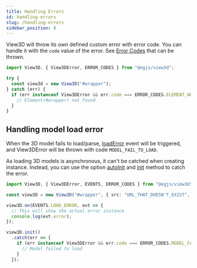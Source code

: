 ```yaml
---
title: Handling Errors
id: handling-errors
slug: /handling-errors
sidebar_position: 8
---
```


View3D will throw its own defined custom error with error code.
You can handle it with the `code` value of the error.
See [Error Codes](/docs/api/ERROR_CODES) that can be thrown.

```ts
import View3D, { View3DError, ERROR_CODES } from "@egjs/view3d";

try {
  const view3d = new View3D("#wrapper");
} catch (err) {
  if (err instanceof View3DError && err.code === ERROR_CODES.ELEMENT_NOT_FOUND) {
    // Element(#wrapper) not found
  }
}
```

## Handling model load error
When the 3D model fails to load/parse, [loadError](/docs/events/loadError) event will be triggered, and View3DError will be thrown with code `MODEL_FAIL_TO_LOAD`.

As loading 3D models is asynchronous, it can't be catched when creating instance.
Instead, you can use the option [autoInit](/docs/options/miscellaneous/autoInit) and [init](/docs/api/View3D#init) method to catch the error.

```ts
import View3D, { View3DError, EVENTS, ERROR_CODES } from "@egjs/view3d";

const view3D = new View3D("#wrapper", { src: "URL_THAT_DOESN'T_EXIST", autoInit: true });

view3D.on(EVENTS.LOAD_ERROR, evt => {
  // This will show the actual error instance
  console.log(evt.error);
});

view3D.init()
  .catch(err => {
    if (err instanceof View3DError && err.code === ERROR_CODES.MODEL_FAIL_TO_LOAD) {
      // Model failed to load
    }
  });
```
